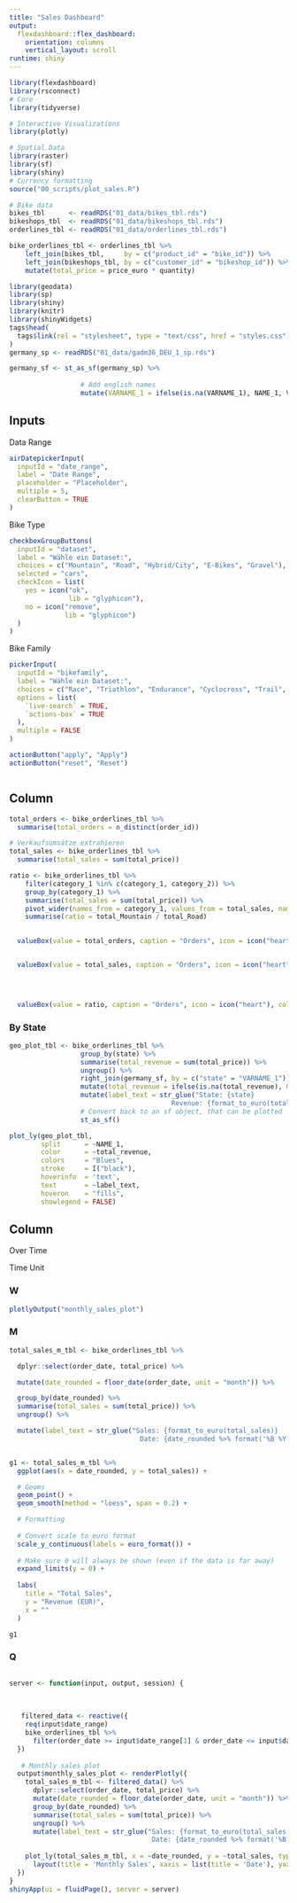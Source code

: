 ```yaml
---
title: "Sales Dashboard"
output: 
  flexdashboard::flex_dashboard:
    orientation: columns
    vertical_layout: scroll
runtime: shiny
---
```


```r
library(flexdashboard)
library(rsconnect)
# Core
library(tidyverse)

# Interactive Visualizations
library(plotly)

# Spatial Data
library(raster)
library(sf)
library(shiny)
# Currency formatting
source("00_scripts/plot_sales.R")

```



```r
# Bike data
bikes_tbl      <- readRDS("01_data/bikes_tbl.rds")
bikeshops_tbl  <- readRDS("01_data/bikeshops_tbl.rds")
orderlines_tbl <- readRDS("01_data/orderlines_tbl.rds")

bike_orderlines_tbl <- orderlines_tbl %>%
    left_join(bikes_tbl,     by = c("product_id" = "bike_id")) %>%
    left_join(bikeshops_tbl, by = c("customer_id" = "bikeshop_id")) %>%
    mutate(total_price = price_euro * quantity)


```

```r
library(geodata)
library(sp)
library(shiny)
library(knitr)
library(shinyWidgets)
tags$head(
  tags$link(rel = "stylesheet", type = "text/css", href = "styles.css")
)
germany_sp <- readRDS("01_data/gadm36_DEU_1_sp.rds")

germany_sf <- st_as_sf(germany_sp) %>% 
  
                  # Add english names
                  mutate(VARNAME_1 = ifelse(is.na(VARNAME_1), NAME_1, VARNAME_1)) 
```

Inputs {.sidebar}
-------------------------------------

Data Range

```r
airDatepickerInput(
  inputId = "date_range",
  label = "Date Range",
  placeholder = "Placeholder",
  multiple = 5, 
  clearButton = TRUE
)


```



Bike Type
```r


checkboxGroupButtons(
  inputId = "dataset", 
  label = "Wähle ein Dataset:", 
  choices = c("Mountain", "Road", "Hybrid/City", "E-Bikes", "Gravel"), 
  selected = "cars",
  checkIcon = list(
    yes = icon("ok", 
               lib = "glyphicon"),
    no = icon("remove",
              lib = "glyphicon")
  )
)

```

Bike Family
```r
pickerInput(
  inputId = "bikefamily", 
  label = "Wähle ein Dataset:", 
  choices = c("Race", "Triathlon", "Endurance", "Cyclocross", "Trail", "CrossCountry", "Enduro", "Downhill", "FatBikes", "DirtJump"),
  options = list(
    `live-search` = TRUE,
    `actions-box` = TRUE
  ),
  multiple = FALSE
) 

actionButton("apply", "Apply")
actionButton("reset", "Reset")



```


Column {data-width=350}
-------------------------------------

```r

total_orders <- bike_orderlines_tbl %>%
  summarise(total_orders = n_distinct(order_id))

# Verkaufsumsätze extrahieren
total_sales <- bike_orderlines_tbl %>%
  summarise(total_sales = sum(total_price))

ratio <- bike_orderlines_tbl %>%
    filter(category_1 %in% c(category_1, category_2)) %>%
    group_by(category_1) %>%
    summarise(total_sales = sum(total_price)) %>%
    pivot_wider(names_from = category_1, values_from = total_sales, names_prefix = "total_") %>%
    summarise(ratio = total_Mountain / total_Road) 
    

```








```r


  valueBox(value = total_orders, caption = "Orders", icon = icon("heart"), color = "green")


  valueBox(value = total_sales, caption = "Orders", icon = icon("heart"), color = "green")



  
  valueBox(value = ratio, caption = "Orders", icon = icon("heart"), color = "success")


```


### By State
```r
geo_plot_tbl <- bike_orderlines_tbl %>% 
                  group_by(state) %>%
                  summarise(total_revenue = sum(total_price)) %>%
                  ungroup() %>%
                  right_join(germany_sf, by = c("state" = "VARNAME_1")) %>% 
                  mutate(total_revenue = ifelse(is.na(total_revenue), 0, total_revenue)) %>% 
                  mutate(label_text = str_glue("State: {state}
                                         Revenue: {format_to_euro(total_revenue)}")) %>% 
                  # Convert back to an sf object, that can be plotted
                  st_as_sf()

plot_ly(geo_plot_tbl, 
        split      = ~NAME_1, 
        color      = ~total_revenue,
        colors     = "Blues",
        stroke     = I("black"),
        hoverinfo  = 'text', 
        text       = ~label_text, 
        hoveron    = "fills", 
        showlegend = FALSE) 


```

Column {data-height=350, data-width=400,  .tabset}
-------------------------------------
Over Time 

Time Unit

### W
```r
plotlyOutput("monthly_sales_plot")

```

### M
```r

total_sales_m_tbl <- bike_orderlines_tbl %>%

  dplyr::select(order_date, total_price) %>%

  mutate(date_rounded = floor_date(order_date, unit = "month")) %>%

  group_by(date_rounded) %>%
  summarise(total_sales = sum(total_price)) %>%
  ungroup() %>%

  mutate(label_text = str_glue("Sales: {format_to_euro(total_sales)}
                                 Date: {date_rounded %>% format('%B %Y')}"))


g1 <- total_sales_m_tbl %>%
  ggplot(aes(x = date_rounded, y = total_sales)) +

  # Geoms
  geom_point() +
  geom_smooth(method = "loess", span = 0.2) +

  # Formatting
  
  # Convert scale to euro format
  scale_y_continuous(labels = euro_format()) +
  
  # Make sure 0 will always be shown (even if the data is far away)
  expand_limits(y = 0) +
  
  labs(
    title = "Total Sales",
    y = "Revenue (EUR)",
    x = ""
  )

g1
```

### Q
```r

```

```r

server <- function(input, output, session) {
  
   
  
   filtered_data <- reactive({
    req(input$date_range)
    bike_orderlines_tbl %>%
      filter(order_date >= input$date_range[1] & order_date <= input$date_range[2])
  })
   
   # Monthly sales plot
  output$monthly_sales_plot <- renderPlotly({
    total_sales_m_tbl <- filtered_data() %>%
      dplyr::select(order_date, total_price) %>%
      mutate(date_rounded = floor_date(order_date, unit = "month")) %>%
      group_by(date_rounded) %>%
      summarise(total_sales = sum(total_price)) %>%
      ungroup() %>%
      mutate(label_text = str_glue("Sales: {format_to_euro(total_sales)}
                                    Date: {date_rounded %>% format('%B %Y')}"))
    
    plot_ly(total_sales_m_tbl, x = ~date_rounded, y = ~total_sales, type = 'scatter', mode = 'lines+markers') %>%
      layout(title = 'Monthly Sales', xaxis = list(title = 'Date'), yaxis = list(title = 'Total Sales (EUR)'))
  })
}
shinyApp(ui = fluidPage(), server = server)
```







